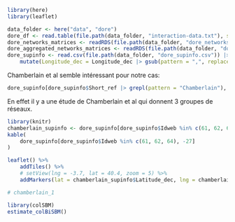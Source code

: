 ```r
library(here)
library(leaflet)
```

```R
data_folder <- here("data", "dore")
dore_df <- read.table(file.path(data_folder, "interaction-data.txt"), sep = "\t", header = TRUE)
dore_networks_matrices <- readRDS(file.path(data_folder, "dore_networks_matrices.Rds"))
dore_aggregated_networks_matrices <- readRDS(file.path(data_folder, "dore_aggregated_networks_matrices.Rds"))
dore_supinfo <- read.csv(file.path(data_folder, "dore_supinfo.csv")) |>
    mutate(Longitude_dec = Longitude_dec |> gsub(pattern = ",", replacement = ".") |> as.numeric(), Latitude_dec = Latitude_dec |> gsub(pattern = ",", replacement = ".") |> as.numeric())
```

Chamberlain et al semble intéressant pour notre cas:
```r
dore_supinfo[dore_supinfo$Short_ref |> grepl(pattern = "Chamberlain"), ]
```
En effet il y a une étude de Chamberlain et al qui donnent 3 groupes de réseaux.

```r
library(knitr)
chamberlain_supinfo <- dore_supinfo[dore_supinfo$Idweb %in% c(61, 62, 64), ]
kable(
    dore_supinfo[dore_supinfo$Idweb %in% c(61, 62, 64), -27]
)
```

```r
leaflet() %>%
    addTiles() %>%
    # setView(lng = -3.7, lat = 40.4, zoom = 5) %>%
    addMarkers(lat = chamberlain_supinfo$Latitude_dec, lng = chamberlain_supinfo$Longitude_dec, label = paste(chamberlain_supinfo$Location, chamberlain_supinfo$Idweb))
```

```r
# chamberlain_1
```

```r
library(colSBM)
estimate_colBiSBM()
```